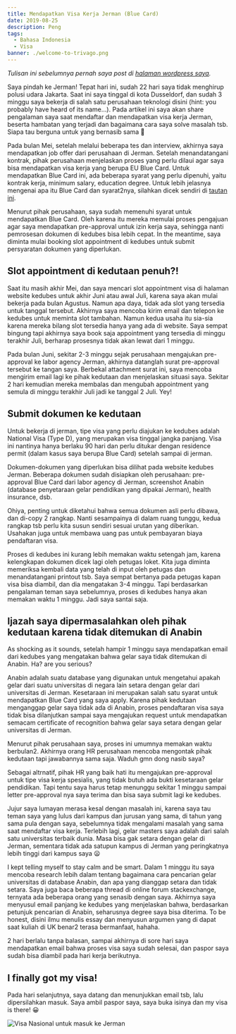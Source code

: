 ```yaml
---
title: Mendapatkan Visa Kerja Jerman (Blue Card)
date: 2019-08-25
description: Peng
tags:
  - Bahasa Indonesia
  - Visa
banner: ./welcome-to-trivago.png
---
```


*Tulisan ini sebelumnya pernah saya post di [halaman wordpress saya](https://dindatc.wordpress.com/2019/08/25/visa-kerja-jerman-blue-card/).*

Saya pindah ke Jerman! Tepat hari ini, sudah 22 hari saya tidak menghirup polusi udara Jakarta. Saat ini saya tinggal di kota Dusseldorf, dan sudah 3 minggu saya bekerja di salah satu perusahaan teknologi disini (hint: you probably have heard of its name…). Pada artikel ini saya akan share pengalaman saya saat mendaftar dan mendapatkan visa kerja Jerman, beserta hambatan yang terjadi dan bagaimana cara saya solve masalah tsb. Siapa tau berguna untuk yang bernasib sama 🙂

Pada bulan Mei, setelah melalui beberapa tes dan interview, akhirnya saya mendapatkan job offer dari perusahaan di Jerman. Setelah menandatangani kontrak, pihak perusahaan menjelaskan proses yang perlu dilaui agar saya bisa mendapatkan visa kerja yang berupa EU Blue Card. Untuk mendapatkan Blue Card ini, ada beberapa syarat yang perlu dipenuhi, yaitu kontrak kerja, minimum salary, education degree. Untuk lebih jelasnya mengenai apa itu Blue Card dan syarat2nya, silahkan dicek sendiri di [tautan ini](https://service.berlin.de/dienstleistung/324659/en/).

Menurut pihak perusahaan, saya sudah memenuhi syarat untuk mendapatkan Blue Card. Oleh karena itu mereka memulai proses pengajuan agar saya mendapatkan pre-approval untuk izin kerja saya, sehingga nanti pemrosesan dokumen di kedubes bisa lebih cepat. In the meantime, saya diminta mulai booking slot appointment di kedubes untuk submit persyaratan dokumen yang diperlukan.

## Slot appointment di kedutaan penuh?!
Saat itu masih akhir Mei, dan saya mencari slot appointment visa di halaman website kedubes untuk akhir Juni atau awal Juli, karena saya akan mulai bekerja pada bulan Agustus. Namun apa daya, tidak ada slot yang tersedia untuk tanggal tersebut. Akhirnya saya mencoba kirim email dan telepon ke kedubes untuk meminta slot tambahan. Namun kedua usaha itu sia-sia karena mereka bilang slot tersedia hanya yang ada di website. Saya sempat bingung tapi akhirnya saya book saja appointment yang tersedia di minggu terakhir Juli, berharap prosesnya tidak akan lewat dari 1 minggu.

Pada bulan Juni, sekitar 2-3 minggu sejak perusahaan mengajukan pre-approval ke labor  agency Jerman, akhirnya datanglah surat pre-approval tersebut ke tangan saya. Berbekal attachment surat ini, saya mencoba mengirim email lagi ke pihak kedutaan dan menjelaskan situasi saya. Sekitar 2 hari kemudian mereka membalas dan mengubah appointment yang semula di minggu terakhir Juli jadi ke tanggal 2 Juli. Yey!

## Submit dokumen ke kedutaan
Untuk bekerja di jerman, tipe visa yang perlu diajukan ke kedubes adalah National Visa (Type D), yang merupakan visa tinggal jangka panjang. Visa ini nantinya hanya berlaku 90 hari dan perlu ditukar dengan residence permit (dalam kasus saya berupa Blue Card) setelah sampai di jerman.

Dokumen-dokumen yang diperlukan bisa dilihat pada website kedubes Jerman. Beberapa dokumen sudah disiapkan oleh perusahaan: pre-approval Blue Card dari labor agency di Jerman, screenshot Anabin (database penyetaraan gelar pendidikan yang dipakai Jerman), health insurance, dsb.

Ohiya, penting untuk diketahui bahwa semua dokumen asli perlu dibawa, dan di-copy 2 rangkap. Nanti sesampainya di dalam ruang tunggu, kedua rangkap tsb perlu kita susun sendiri sesuai urutan yang diberikan. Usahakan juga untuk membawa uang pas untuk pembayaran biaya pendaftaran visa.

Proses di kedubes ini kurang lebih memakan waktu setengah jam, karena kelengkapan dokumen dicek lagi oleh petugas loket. Kita juga diminta memeriksa kembali data yang telah di input oleh petugas dan menandatangani printout tsb. Saya sempat bertanya pada petugas kapan visa bisa diambil, dan dia mengatakan 3-4 minggu. Tapi berdasarkan pengalaman teman saya sebelumnya, proses di kedubes hanya akan memakan waktu 1 minggu. Jadi saya santai saja.

## Ijazah saya dipermasalahkan oleh pihak kedutaan karena tidak ditemukan di Anabin
As shocking as it sounds, setelah hampir 1 minggu saya mendapatkan email dari kedubes yang mengatakan bahwa gelar saya tidak ditemukan di Anabin. Ha? are you serious?

Anabin adalah suatu database yang digunakan untuk mengetahui apakah gelar dari suatu universitas di negara lain setara dengan gelar dari universitas di Jerman. Kesetaraan ini merupakan salah satu syarat untuk mendapatkan Blue Card yang saya apply. Karena pihak kedutaan menganggap gelar saya tidak ada di Anabin, proses pendaftaran visa saya tidak bisa dilanjutkan sampai saya mengajukan request untuk mendapatkan semacam certificate of recognition bahwa gelar saya setara dengan gelar universitas di Jerman.

Menurut pihak perusahaan saya, proses ini umumnya memakan waktu berbulan2. Akhirnya orang HR perusahaan mencoba mengontak pihak kedutaan tapi jawabannya sama saja. Waduh gmn dong nasib saya?

Sebagai altrnatif, pihak HR yang baik hati itu mengajukan pre-approval untuk tipe visa kerja spesialis, yang tidak butuh ada bukti kesetaraan gelar pendidikan. Tapi tentu saya harus tetap menunggu sekitar 1 minggu sampai letter pre-approval nya saya terima dan bisa saya submit lagi ke kedubes.

Jujur saya lumayan merasa kesal dengan masalah ini, karena saya tau teman saya yang lulus dari kampus dan jurusan yang sama, di tahun yang sama pula dengan saya, sebelumnya tidak mengalami masalah yang sama saat mendaftar visa kerja. Terlebih lagi, gelar masters saya adalah dari salah satu universitas terbaik dunia. Masa bisa gak setara dengan gelar di Jerman, sementara tidak ada satupun kampus di Jerman yang peringkatnya lebih tinggi dari kampus saya 😦

I kept telling myself to stay calm and be smart. Dalam 1 minggu itu saya mencoba research lebih dalam tentang bagaimana cara pencarian gelar universitas di database Anabin, dan apa yang dianggap setara dan tidak setara. Saya juga baca beberapa thread di online forum stackexchange, ternyata ada beberapa orang yang senasib dengan saya. Akhirnya saya menyusul email panjang ke kedubes yang menjelaskan bahwa, berdasarkan petunjuk pencarian di Anabin, seharusnya degree saya bisa diterima. To be honest, disini ilmu menulis essay dan menyusun argumen yang di dapat saat kuliah di UK benar2 terasa bermanfaat, hahaha.

2 hari berlalu tanpa balasan, sampai akhirnya di sore hari saya mendapatkan email bahwa proses visa saya sudah selesai, dan paspor saya sudah bisa diambil pada hari kerja berikutnya.

## I finally got my visa!
Pada hari selanjutnya, saya datang dan menunjukkan email tsb, lalu dipersilahkan masuk. Saya ambil paspor saya, saya buka isinya dan my visa is there! 😀

![Visa Nasional untuk masuk ke Jerman](./visa-nasional.jpg)










